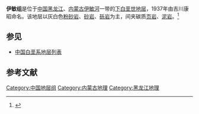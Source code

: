 {{Infobox rockunit
| name           = 伊敏组
| period         = 下白垩世
| age            = 
| image          = 
| imagesize      = 
| caption        = 
| type           = [[组_(地质学)|组]]
| prilithology   = 灰白色[[粉砂岩|粉砂岩]]、[[砂岩|砂岩]]、[[砾岩|砾岩]]
| otherlithology = 碳质[[页岩|页岩]]、[[泥岩|泥岩]]
| namedfor       = 
| namedby        = 吉川康昭
| region         = [[黑龙江|黑龙江]]、[[内蒙古|内蒙古]][[伊敏河|伊敏河]]一带
| country        = {{PRC}}
| coordinates    =
| unitof         =
| subunits       = 
| underlies      = [[甘河组|甘河组]]
| overlies       = [[大磨拐河组|大磨拐河组]]
| thickness      = 
| extent         =
| area           = 
| map            = 
| map_caption    = 
}}
'''伊敏组'''是位于[[中国|中国]][[黑龙江|黑龙江]]、[[内蒙古|内蒙古]][[伊敏河|伊敏河]]一带的[[下白垩世|下白垩世]][[地层|地层]]，1937年由吉川康昭命名。该地层以灰白色[[粉砂岩|粉砂岩]]、[[砂岩|砂岩]]、[[砾岩|砾岩]]为主，间夹碳质[[页岩|页岩]]、[[泥岩|泥岩]]。<ref>{{cite book | title=《中国岩石地层辞典》 | publisher=中国地质大学出版社 | author=高振家、陈克强、魏家庸 | year=2000}}</ref>

== 参见 ==
* [[中国白垩系地层列表|中国白垩系地层列表]]

== 参考文献 ==
{{Reflist}}

{{地质小作品}}

[[Category:中国地层组|Category:中国地层组]]
[[Category:内蒙古地理|Category:内蒙古地理]]
[[Category:黑龙江地理|Category:黑龙江地理]]